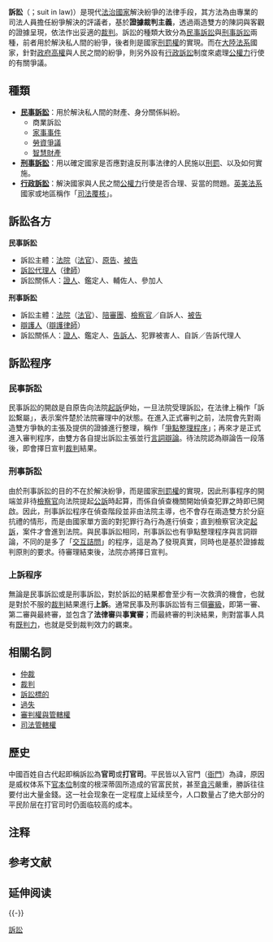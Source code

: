 {{多個問題|
{{Unreferenced |time=2008-04-21T03:47:56+00:00}}
{{Refimprove|time=2018-01-25T00:32:59+00:00}}
{{expand|time=2018-03-04}}
}}
{{legal}}
'''訴訟'''（{{lang-en|lawsuit}}；suit in law{{Efn|The archaic term "suit in law" is found in only a small number of laws still in effect today, such as the [[Eleventh_Amendment_to_the_United_States_Constitution|Eleventh Amendment to the United States Constitution]].}})）是現代[[法治國家|法治國家]]解決紛爭的法律手段，其方法為由專業的司法人員擔任紛爭解決的評議者，基於'''證據裁判主義'''，透過兩造雙方的陳詞與客觀的證據呈現，依法作出妥適的[[裁判_(法律)|裁判]]。訴訟的種類大致分為[[民事訴訟|民事訴訟]]與[[刑事訴訟|刑事訴訟]]兩種，前者用於解決私人間的紛爭，後者則是國家[[刑罰|刑罰權]]的實現。而在[[大陸法系|大陸法系]]國家，針對[[國家權力|政府高權]]與人民之間的紛爭，則另外設有[[行政訴訟|行政訴訟]]制度來處理[[公權力|公權力]]行使的有關爭議。

== 種類 ==
*'''[[民事訴訟|民事訴訟]]'''：用於解決私人間的財產、身分關係糾紛。
**商業訴訟
**[[家事事件|家事事件]]
**[[勞資爭議|勞資爭議]]
**[[智慧財產|智慧財產]]
*'''[[刑事訴訟|刑事訴訟]]'''：用以確定國家是否應對違反刑事法律的人民施以[[刑罰|刑罰]]、以及如何實施。
*'''[[行政訴訟|行政訴訟]]'''：解決國家與人民之間[[公權力|公權力]]行使是否合理、妥當的問題。[[英美法系|英美法系]]國家或地區稱作「[[司法覆核|司法覆核]]」。

== 訴訟各方 ==
'''民事訴訟'''
* 訴訟主體：[[法院|法院]]（[[法官|法官]]）、[[原告|原告]]、[[被告|被告]]
* [[訴訟代理人|訴訟代理人]]（[[律師|律師]]）
* 訴訟關係人：[[證人|證人]]、鑑定人、輔佐人、參加人

'''刑事訴訟'''
* 訴訟主體：[[法院|法院]]（[[法官|法官]]）、[[陪審團|陪審團]]、[[檢察官|檢察官]]／自訴人、[[被告|被告]]
* [[辯護人|辯護人]]（[[辯護律師|辯護律師]]）
* 訴訟關係人：[[證人|證人]]、鑑定人、[[告訴|告訴人]]、犯罪被害人、自訴／告訴代理人

== 訴訟程序 ==
=== 民事訴訟 ===
民事訴訟的開啟是自原告向法院[[起訴|起訴]]伊始，一旦法院受理訴訟，在法律上稱作「訴訟繫屬」，表示案件楚於法院審理中的狀態。在進入正式審判之前，法院會先對兩造雙方爭執的主張及提供的證據進行整理，稱作「[[準備程序|爭點整理程序]]」；再來才是正式進入審判程序，由雙方各自提出訴訟主張並行[[言詞辯論|言詞辯論]]。待法院認為辯論告一段落後，即會擇日宣判[[裁判_(法律)|裁判]]結果。

=== 刑事訴訟 ===
由於刑事訴訟的目的不在於解決紛爭，而是國家[[刑罰|刑罰權]]的實現，因此刑事程序的開端並非待[[檢察官|檢察官]]向法院提起[[公訴|公訴]]時起算，而係自偵查機關開始偵查犯罪之時即已開啟。因此，刑事訴訟程序在偵查階段並非由法院主導，也不會存在兩造雙方於分庭抗禮的情形，而是由國家單方面的對犯罪行為行為進行偵查；直到檢察官決定[[起訴|起訴]]，案件才會進到法院。與民事訴訟相同，刑事訴訟也有爭點整理程序與言詞辯論，不同的是多了「[[質證|交互詰問]]」的程序，這是為了發現真實，同時也是基於證據裁判原則的要求。待審理結束後，法院亦將擇日宣判。

=== 上訴程序 ===
{{see also|上訴}}
無論是民事訴訟或是刑事訴訟，對於訴訟的結果都會至少有一次救濟的機會，也就是對於不服的[[裁判_(法律)|裁判]]結果進行'''上訴'''{{Efn|不服判決結果可以提出「上訴」，不服裁定結果則是提出「[[抗告|抗告]]」。}}。通常民事及刑事訴訟皆有三個[[審級|審級]]，即第一審、第二審與最終審，並包含了'''法律審'''與'''事實審'''；而最終審的判決結果，則對當事人具有[[既判力|既判力]]，也就是受到裁判效力的羈束。

== 相關名詞 ==
* [[仲裁|仲裁]]
* [[裁判_(法律)|裁判]]
* [[訴訟標的|訴訟標的]]
* [[過失|過失]]
* [[審判權與管轄權|審判權與管轄權]]
* [[司法管轄權|司法管轄權]]

== 歷史 ==
{{global|area=中國}}
中國百姓自古代起即稱訴訟為'''官司'''或'''打官司'''。平民皆以入官門（[[衙門|衙門]]）為諱，原因是威权体系下[[官本位|官本位]]制度的根深蒂固所造成的官富民贫，甚至[[貪污|貪污]]嚴重，勝訴往往要付出大量金錢。这一社会现象在一定程度上延续至今，人口数量占了绝大部分的平民阶层在打官司时仍面临较高的成本。

==注释==
{{notelist}}

== 参考文献 ==
{{Reflist}}

== 延伸阅读 ==
{{Wikisource further reading}}

{{-}}
{{法律}}

[[Category:訴訟|]]